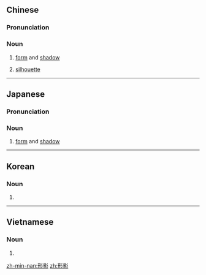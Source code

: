 ==Chinese==
{{zh-forms}}

===Pronunciation===
{{zh-pron
|m=xíngyǐng
|c=jing4 jing2
|mn=hêng-iáⁿ
|cat=n
}}

===Noun===
{{zh-noun}}

# [[form]] and [[shadow]]
#: {{zh-x|形影不離|inseparable (as form and shadow)}}
# [[silhouette]]

----

==Japanese==
{{ja-kanjitab|けい|えい|yomi=o}}

===Pronunciation===
{{ja-pron|けいえい|y=o}}

===Noun===
{{ja-noun|けいえい}}

# [[form]] and [[shadow]]

----

==Korean==
{{ko-hanjatab}}

===Noun===
{{ko-noun|hj|hangeul=형영}}

# {{hanja form of|형영|[[form]] and [[shadow]]}}

----

==Vietnamese==
{{vi-hantutab}}

===Noun===
{{vi-hantu}}

# {{han tu form of|hình ảnh|[[form]] and [[shadow]]; [[image]]; [[picture]]; [[photograph]]}}

[[zh-min-nan:形影]]
[[zh:形影]]